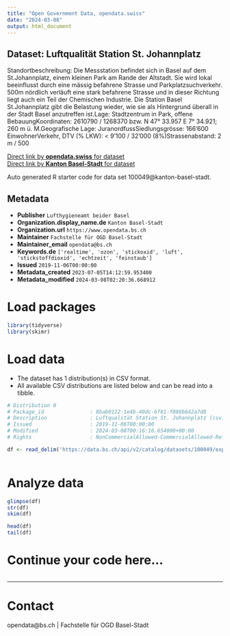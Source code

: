 ```yaml
---
title: "Open Government Data, opendata.swiss"
date: "2024-03-08"
output: html_document
---
```


## Dataset: Luftqualität Station St. Johannplatz

Standortbeschreibung: Die Messstation befindet sich in Basel auf dem St.Johannplatz, einem kleinen Park am Rande der Altstadt. Sie wird lokal beeinflusst durch eine mässig befahrene Strasse und Parkplatzsuchverkehr. 500m nördlich verläuft eine stark befahrene Strasse und in dieser Richtung liegt auch ein Teil der Chemischen Industrie. Die Station Basel St.Johannplatz gibt die Belastung wieder, wie sie als Hintergrund überall in der Stadt Basel anzutreffen ist.Lage: Stadtzentrum in Park, offene BebauungKoordinaten: 2610790 / 1268370 bzw. N 47° 33.957 E 7° 34.921; 260 m ü. M.Geografische Lage: JuranordfussSiedlungsgrösse: 166'600 EinwohnerVerkehr, DTV (% LKW): < 9'100 / 32'000 (8%)Strassenabstand: 2 m / 500

[Direct link by **opendata.swiss** for dataset](https://opendata.swiss/de/dataset/luftqualitat-station-st-johannplatz)<br>
[Direct link by **Kanton Basel-Stadt** for dataset](https://data.bs.ch/explore/dataset/100049/)

Auto generated R starter code for data set 100049@kanton-basel-stadt.

## Metadata

- **Publisher** `Lufthygieneamt beider Basel`
- **Organization.display_name.de** `Kanton Basel-Stadt`
- **Organization.url** `https://www.opendata.bs.ch`
- **Maintainer** `Fachstelle für OGD Basel-Stadt`
- **Maintainer_email** `opendata@bs.ch`
- **Keywords.de** `['realtime', 'ozon', 'stickoxid', 'luft', 'stickstoffdioxid', 'echtzeit', 'feinstaub']`
- **Issued** `2019-11-06T00:00:00`
- **Metadata_created** `2023-07-05T14:12:59.953400`
- **Metadata_modified** `2024-03-08T02:20:36.668912`


# Load packages

```r

library(tidyverse)
library(skimr)

```

# Load data

-   The dataset has 1 distribution(s) in CSV format.
-   All available CSV distributions are listed below and can be read into a tibble.

```r

# Distribution 0
# Package_id               : 8bab0112-1e4b-40dc-bf81-f086b642a7d8
# Description              : Luftqualität Station St. Johannplatz (csv)
# Issued                   : 2019-11-06T00:00:00
# Modified                 : 2024-03-08T00:16:16.654000+00:00
# Rights                   : NonCommercialAllowed-CommercialAllowed-ReferenceRequired

df <- read_delim('https://data.bs.ch/api/v2/catalog/datasets/100049/exports/csv')



```

# Analyze data

```r

glimpse(df)
str(df)
skim(df)

head(df)
tail(df)

```

# Continue your code here...

```r

```

------------------------------------------------------------------------

# Contact

opendata@bs.ch | Fachstelle für OGD Basel-Stadt
